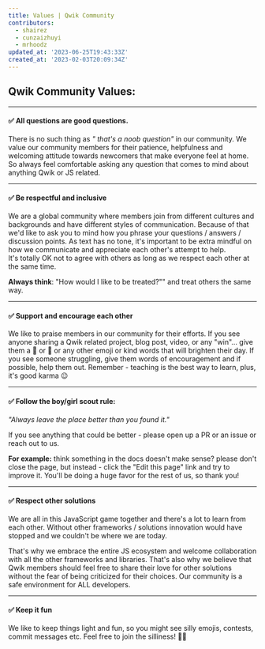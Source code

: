 ```yaml
---
title: Values | Qwik Community
contributors:
  - shairez
  - cunzaizhuyi
  - mrhoodz
updated_at: '2023-06-25T19:43:33Z'
created_at: '2023-02-03T20:09:34Z'
---
```


## Qwik Community Values:

---

#### ✅ All questions are good questions.

There is no such thing as _" that's a noob question"_ in our community.
We value our community members for their patience, helpfulness and welcoming attitude towards newcomers that make everyone feel at home.
So always feel comfortable asking any question that comes to mind about anything Qwik or JS related.

---

#### ✅ Be respectful and inclusive

We are a global community where members join from different cultures and backgrounds and have different styles of communication.
Because of that we'd like to ask you to mind how you phrase your questions / answers / discussion points.
As text has no tone, it's important to be extra mindful on how we communicate and appreciate each other's attempt to help.  
It's totally OK not to agree with others as long as we respect each other at the same time.

**Always think**: "How would I like to be treated?"" and treat others the same way.

---

#### ✅ Support and encourage each other

We like to praise members in our community for their efforts.
If you see anyone sharing a Qwik related project, blog post, video, or any "win"…
give them a 👏 or 🚀 or any other emoji or kind words that will brighten their day.
If you see someone struggling, give them words of encouragement and if possible,
help them out. Remember - teaching is the best way to learn, plus, it's good karma 😉

---

#### ✅ Follow the boy/girl scout rule:

_"Always leave the place better than you found it."_

If you see anything that could be better - please open up a PR or an issue or reach out to us.

**For example:** think something in the docs doesn't make sense?
please don't close the page, but instead - click the "Edit this page" link and try to improve it.
You'll be doing a huge favor for the rest of us, so thank you!

---

#### ✅ Respect other solutions

We are all in this JavaScript game together and there's a lot to learn from each other.
Without other frameworks / solutions innovation would have stopped and we couldn't be where we are today.

That's why we embrace the entire JS ecosystem and welcome collaboration with all the other frameworks and libraries.
That's also why we believe that Qwik members should feel free to share their love for other solutions without the fear of being criticized for their choices.
Our community is a safe environment for ALL developers.

---

#### ✅ Keep it fun

We like to keep things light and fun, so you might see silly emojis, contests,
commit messages etc. Feel free to join the silliness! 🤪😊
